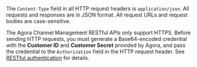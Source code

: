The `Content-Type` field in all HTTP request headers is `application/json`. All requests and responses are in JSON format. All request URLs and request bodies are case-sensitive.

The Agora Channel Management RESTful APIs only support HTTPS. Before sending HTTP requests, you must generate a Base64-encoded credential with the **Customer ID** and **Customer Secret** provided by Agora, and pass the credential to the `Authorization` field in the HTTP request header. See [RESTful authentication](/realtime-communication/channel-management-api/restful-authentication) for details.
